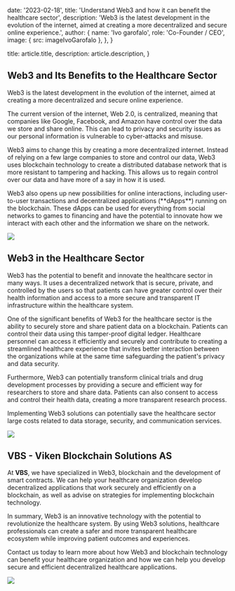 
  date: '2023-02-18',
  title: 'Understand Web3 and how it can benefit the healthcare sector',
  description:
    'Web3 is the latest development in the evolution of the internet, aimed at creating a more decentralized and secure online experience.',
  author: {
    name: 'Ivo garofalo',
    role: 'Co-Founder / CEO',
    image: { src: imageIvoGarofalo },
  },
}

  title: article.title,
  description: article.description,
}

## Web3 and Its Benefits to the Healthcare Sector

Web3 is the latest development in the evolution of the internet, aimed at creating a more decentralized and secure online experience.

The current version of the internet, Web 2.0, is centralized, meaning that companies like Google, Facebook, and Amazon have control over the data we store and share online. This can lead to privacy and security issues as our personal information is vulnerable to cyber-attacks and misuse.

Web3 aims to change this by creating a more decentralized internet. Instead of relying on a few large companies to store and control our data, Web3 uses blockchain technology to create a distributed database network that is more resistant to tampering and hacking. This allows us to regain control over our data and have more of a say in how it is used.

<TopTip>
  Web3 also opens up new possibilities for online interactions, including user-to-user transactions and decentralized applications (**dApps**) running on the blockchain.
  These dApps can be used for everything from social networks to games to financing and have the potential to innovate how we interact with each other and the information we share on the network.
</TopTip>

![](./Web3.png)


## Web3 in the Healthcare Sector

Web3 has the potential to benefit and innovate the healthcare sector in many ways. It uses a decentralized network that is secure, private, and controlled by the users so that patients can have greater control over their health information and access to a more secure and transparent IT infrastructure within the healthcare system.

One of the significant benefits of Web3 for the healthcare sector is the ability to securely store and share patient data on a blockchain. Patients can control their data using this tamper-proof digital ledger. Healthcare personnel can access it efficiently and securely and contribute to creating a streamlined healthcare experience that invites better interaction between the organizations while at the same time safeguarding the patient's privacy and data security.

Furthermore, Web3 can potentially transform clinical trials and drug development processes by providing a secure and efficient way for researchers to store and share data. Patients can also consent to access and control their health data, creating a more transparent research process.

Implementing Web3 solutions can potentially save the healthcare sector large costs related to data storage, security, and communication services.

![](./Web_evolution.png)


## VBS - Viken Blockchain Solutions AS

At **VBS**, we have specialized in Web3, blockchain and the development of smart contracts. We can help your healthcare organization develop decentralized applications that work securely and efficiently on a blockchain, as well as advise on strategies for implementing blockchain technology.

In summary, Web3 is an innovative technology with the potential to revolutionize the healthcare system. By using Web3 solutions, healthcare professionals can create a safer and more transparent healthcare ecosystem while improving patient outcomes and experiences.

Contact us today to learn more about how Web3 and blockchain technology can benefit your healthcare organization and how we can help you develop secure and efficient decentralized healthcare applications.

![](./Blockchain.png)
